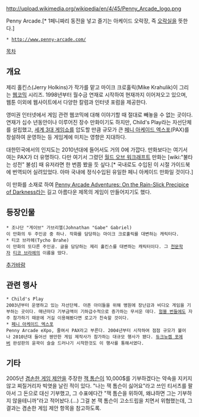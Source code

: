 http://upload.wikimedia.org/wikipedia/en/4/45/Penny_Arcade_logo.png

Penny Arcade.[* 1페니짜리 동전을 넣고 즐기는 아케이드 오락장, 즉 [[오락실]]을 뜻한다.]

 * http://www.penny-arcade.com/

[[목차]]

== 개요 ==
제리 홀킨스(Jerry Holkins)가 작가를 맡고 마이크 크로훌릭(Mike Krahulik)이 그리는 [[웹코믹]] 시리즈. 1998년부터 월수금 연재로 시작하여 현재까지 이어져오고 있으며, 웹툰 이외에 웹사이트에서 다양한 칼럼과 인터넷 포럼을 제공한다. 

영미권 인터넷에서 게임 관련 웹코믹에 대해 이야기할 때 절대로 빼놓을 수 없는 곳이다. 연재가 십수 년동안이나 이루어진 장수 만화이기도 하지만, Child's Play라는 자선단체를 설립했고, [[세계 3대 게임쇼]]를 압도할 만큼 규모가 큰 [[페니 아케이드 엑스포]](PAX)를 창설하여 운영하는 등 게임계에 미치는 영향은 지대하다.

대한민국에서의 인지도는 2010년대에 들어서도 거의 0에 가깝다. 만화보다는 여기서 여는 PAX가 더 유명하다. 다만 여기서 그렸던 [[월드 오브 워크래프트]] 만화는 [wiki:"불타는 성전" 불성] 때 유저라면 한 번쯤 봤을 듯 싶다.[* 국내로도 수입된 이 시절 가이드북에 번역되어 실려있었다. 아마 국내에 정식수입된 유일한 페니 아케이드 만화일 것이다.]

이 만화를 소재로 하여 [[Penny Arcade Adventures: On the Rain-Slick Precipice of Darkness]]라는 길고 아름다운 제목의 게임이 만들어지기도 했다.

== 등장인물 ==
 * 조나단 "게이브" 가브리엘(Johnathan "Gabe" Gabriel)
 이 만화의 두 주인공 중 하나. 작화를 담당하는 마이크 크로훌릭를 대변하는 캐릭터다.
 * 티코 브라헤(Tycho Brahe)
 이 만화의 또다른 주인공. 글을 담당하는 제리 홀킨스를 대변하는 캐릭터이다. 그 [[천문학자]] [[티코 브라헤]]의 이름을 땄다.

[[추가바람]]

== 관련 행사 ==
 * Child's Play
 2003년부터 운영하고 있는 자선단체. 아픈 아이들을 위해 병원에 장난감과 비디오 게임을 기부하는 곳이다. 매년마다 기부금액이 기하급수적으로 증가하는 무서운 데다. [[험블 번들]]에도 자주 참가하기 때문에 거길 이용해봤다면 로고가 친숙할 것이다. 
 * [[페니 아케이드 엑스포]]
 Penny Arcade eXpo, 줄여서 PAX라고 부른다. 2004년부터 시작하여 점점 규모가 불어나 2010년대 들어선 웬만한 게임 제작사가 참가하는 대규모 행사가 됐다. [[듀크뉴켐 포에버]] 완성판의 윤곽이 슬슬 드러나기 시작한것도 이 행사를 통해서였다.
== 기타 ==
2005년 [[겸손한 게임 제안]]을 주장한 [[잭 톰슨]]이 10,000$를 기부하겠다는 약속을 지키지않고 찌질거리자 빅엿을 날린 적이 있다. "나는 잭 톰슨이 싫어요"라고 쓰인 티서츠를 팔아서 그 돈으로 대신 기부했고, 그 수표에다간 "잭 톰슨을 위하여, 왜냐하면 그는 기부하지 않을테니까"라고 적어놨다.(...) 그걸 본 잭 톰슨이 고소드립을 치면서 위협했는데, 그 결과는 겸손한 게임 제안 항목을 참고하도록.
